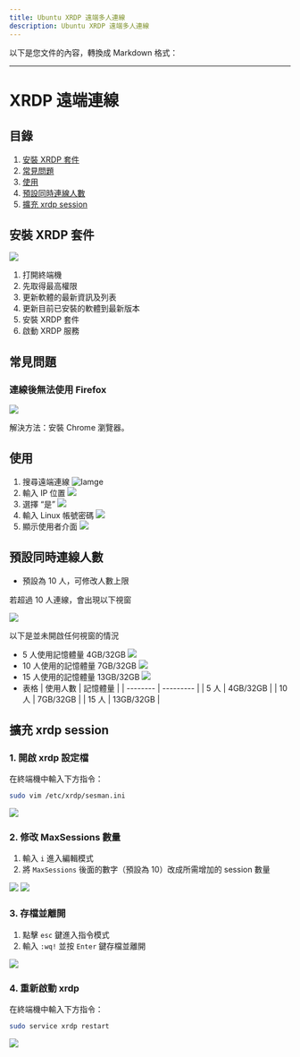 ```yaml
---
title: Ubuntu XRDP 遠端多人連線
description: Ubuntu XRDP 遠端多人連線
---
```


以下是您文件的內容，轉換成 Markdown 格式：

---

# XRDP 遠端連線

## 目錄

1. [安裝 XRDP 套件](#安裝-xrdp-套件)
2. [常見問題](#常見問題)
3. [使用](#使用)
4. [預設同時連線人數](#預設同時連線人數)
5. [擴充 xrdp session](#擴充-xrdp-session)

## 安裝 XRDP 套件

![](../img/xrdp1.png)

1. 打開終端機
2. 先取得最高權限
3. 更新軟體的最新資訊及列表
4. 更新目前已安裝的軟體到最新版本
5. 安裝 XRDP 套件
6. 啟動 XRDP 服務

## 常見問題

### 連線後無法使用 Firefox

![](../img/xrdp2.png)

解決方法：安裝 Chrome 瀏覽器。

## 使用

1. 搜尋遠端連線
   ![Iamge](../img/xrdp3.png)
2. 輸入 IP 位置
   ![](../img/xrdp4.png)
3. 選擇 “是”
   ![](../img/xrdp5.png)
4. 輸入 Linux 帳號密碼
   ![](../img/xrdp6.png)
5. 顯示使用者介面
   ![](../img/xrdp7.png)

## 預設同時連線人數

- 預設為 10 人，可修改人數上限

<Callout type='error'>若超過 10 人連線，會出現以下視窗</Callout>

![](../img/xrdp8.png)

<Callout type='warn'>以下是並未開啟任何視窗的情況</Callout>

- 5 人使用記憶體量 4GB/32GB
  ![](../img/xrdp9.png)
- 10 人使用的記憶體量 7GB/32GB
  ![](../img/xrdp10.png)
- 15 人使用的記憶體量 13GB/32GB
  ![](../img/xrdp11.png)
- 表格
  | 使用人數 | 記憶體量 |
  | -------- | --------- |
  | 5 人 | 4GB/32GB |
  | 10 人 | 7GB/32GB |
  | 15 人 | 13GB/32GB |

## 擴充 xrdp session

### 1. 開啟 xrdp 設定檔

在終端機中輸入下方指令：

```bash
sudo vim /etc/xrdp/sesman.ini
```

![](../img/xrdp12.png)

### 2. 修改 MaxSessions 數量

1. 輸入 `i` 進入編輯模式
2. 將 `MaxSessions` 後面的數字（預設為 10）改成所需增加的 session 數量

![](../img/xrdp13.png)
![](../img/xrdp14.png)

### 3. 存檔並離開

1. 點擊 `esc` 鍵進入指令模式
2. 輸入 `:wq!` 並按 `Enter` 鍵存檔並離開

![](../img/xrdp15.png)

### 4. 重新啟動 xrdp

在終端機中輸入下方指令：

```bash
sudo service xrdp restart
```

![](../img/xrdp16.png)
